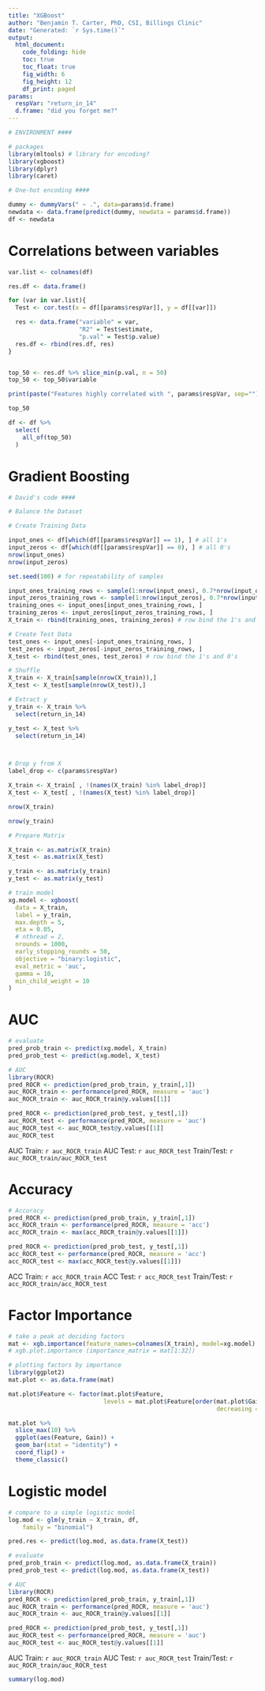 ---
title: "XGBoost"
author: "Benjamin T. Carter, PhD, CSI, Billings Clinic"
date: "Generated: `r Sys.time()`"
output: 
  html_document:
    code_folding: hide
    toc: true
    toc_float: true
    fig_width: 6
    fig_height: 12
    df_print: paged
params:
  respVar: "return_in_14"
  d.frame: "did you forget me?"
---

```{r data}
# ENVIRONMENT ####

# packages
library(mltools) # library for encoding?
library(xgboost)
library(dplyr)
library(caret)

# One-hot encoding ####

dummy <- dummyVars(" ~ .", data=params$d.frame)
newdata <- data.frame(predict(dummy, newdata = params$d.frame))
df <- newdata

```

# Correlations between variables


```{r correlations}

var.list <- colnames(df)

res.df <- data.frame()

for (var in var.list){
  Test <- cor.test(x = df[[params$respVar]], y = df[[var]])

  res <- data.frame("variable" = var,
                    "R2" = Test$estimate,
                    "p.val" = Test$p.value)
  res.df <- rbind(res.df, res)
}


top_50 <- res.df %>% slice_min(p.val, n = 50)
top_50 <- top_50$variable

print(paste("Features highly correlated with ", params$respVar, sep=""))

top_50

df <- df %>%
  select(
    all_of(top_50)
  )


```

# Gradient Boosting

```{r makeData}
# David's code ####

# Balance the Dataset

# Create Training Data

input_ones <- df[which(df[[params$respVar]] == 1), ] # all 1's
input_zeros <- df[which(df[[params$respVar]] == 0), ] # all 0's
nrow(input_ones)
nrow(input_zeros)

set.seed(100) # for repeatability of samples

input_ones_training_rows <- sample(1:nrow(input_ones), 0.7*nrow(input_ones)) # 1's for training
input_zeros_training_rows <- sample(1:nrow(input_zeros), 0.7*nrow(input_ones)) # 0's for training. Pick as many 0's as 1's
training_ones <- input_ones[input_ones_training_rows, ]
training_zeros <- input_zeros[input_zeros_training_rows, ]
X_train <- rbind(training_ones, training_zeros) # row bind the 1's and 0's

# Create Test Data
test_ones <- input_ones[-input_ones_training_rows, ]
test_zeros <- input_zeros[-input_zeros_training_rows, ]
X_test <- rbind(test_ones, test_zeros) # row bind the 1's and 0's

# Shuffle
X_train <- X_train[sample(nrow(X_train)),]
X_test <- X_test[sample(nrow(X_test)),]

# Extract y
y_train <- X_train %>%
  select(return_in_14)

y_test <- X_test %>%
  select(return_in_14)



# Drop y from X
label_drop <- c(params$respVar)

X_train <- X_train[ , !(names(X_train) %in% label_drop)]
X_test <- X_test[ , !(names(X_test) %in% label_drop)]

nrow(X_train)

nrow(y_train)

# Prepare Matrix

X_train <- as.matrix(X_train)
X_test <- as.matrix(X_test)

y_train <- as.matrix(y_train)
y_test <- as.matrix(y_test)

```

```{r gradientBoosting}
# train model
xg.model <- xgboost(
  data = X_train,
  label = y_train,
  max.depth = 5,
  eta = 0.05,
  # nthread = 2,
  nrounds = 1000,
  early_stopping_rounds = 50,
  objective = "binary:logistic",
  eval_metric = 'auc',
  gamma = 10,
  min_child_weight = 10
)
```

# AUC

```{r auc}
# evaluate
pred_prob_train <- predict(xg.model, X_train)
pred_prob_test <- predict(xg.model, X_test)

# AUC
library(ROCR)
pred_ROCR <- prediction(pred_prob_train, y_train[,1])
auc_ROCR_train <- performance(pred_ROCR, measure = 'auc')
auc_ROCR_train <- auc_ROCR_train@y.values[[1]]

pred_ROCR <- prediction(pred_prob_test, y_test[,1])
auc_ROCR_test <- performance(pred_ROCR, measure = 'auc')
auc_ROCR_test <- auc_ROCR_test@y.values[[1]]
auc_ROCR_test
```

AUC Train: `r auc_ROCR_train`
AUC Test: `r auc_ROCR_test`
Train/Test: `r auc_ROCR_train/auc_ROCR_test`

# Accuracy

```{r accuracy}
# Accuracy
pred_ROCR <- prediction(pred_prob_train, y_train[,1])
acc_ROCR_train <- performance(pred_ROCR, measure = 'acc')
acc_ROCR_train <- max(acc_ROCR_train@y.values[[1]])

pred_ROCR <- prediction(pred_prob_test, y_test[,1])
acc_ROCR_test <- performance(pred_ROCR, measure = 'acc')
acc_ROCR_test <- max(acc_ROCR_test@y.values[[1]])

```

ACC Train: `r acc_ROCR_train`
ACC Test: `r acc_ROCR_test`
Train/Test: `r acc_ROCR_train/acc_ROCR_test`

# Factor Importance

```{r plotFactors}
# take a peak at deciding factors
mat <- xgb.importance(feature_names=colnames(X_train), model=xg.model)
# xgb.plot.importance (importance_matrix = mat[1:32])

# plotting factors by importance
library(ggplot2)
mat.plot <- as.data.frame(mat)

mat.plot$Feature <- factor(mat.plot$Feature,
                           levels = mat.plot$Feature[order(mat.plot$Gain,
                                                           decreasing = FALSE)])

mat.plot %>% 
  slice_max(10) %>% 
  ggplot(aes(Feature, Gain)) +
  geom_bar(stat = "identity") +
  coord_flip() +
  theme_classic()
```


# Logistic model

```{r logisticModel}

# compare to a simple logistic model
log.mod <- glm(y_train ~ X_train, df,
    family = "binomial")

pred.res <- predict(log.mod, as.data.frame(X_test))

# evaluate
pred_prob_train <- predict(log.mod, as.data.frame(X_train))
pred_prob_test <- predict(log.mod, as.data.frame(X_test))

# AUC
library(ROCR)
pred_ROCR <- prediction(pred_prob_train, y_train[,1])
auc_ROCR_train <- performance(pred_ROCR, measure = 'auc')
auc_ROCR_train <- auc_ROCR_train@y.values[[1]]

pred_ROCR <- prediction(pred_prob_test, y_test[,1])
auc_ROCR_test <- performance(pred_ROCR, measure = 'auc')
auc_ROCR_test <- auc_ROCR_test@y.values[[1]]

```

AUC Train: `r auc_ROCR_train`
AUC Test: `r auc_ROCR_test`
Train/Test: `r auc_ROCR_train/auc_ROCR_test`

```{r logisticSum}
summary(log.mod)
```

